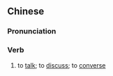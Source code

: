 {{also|言说}}
==Chinese==
{{zh-forms|s=言说}}

===Pronunciation===
{{zh-pron
|m=yánshuō
|cat=v
}}

===Verb===
{{zh-verb}}

# {{lb|zh|literary}} to [[talk]]; to [[discuss]]; to [[converse]]